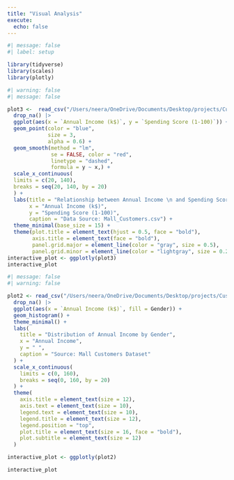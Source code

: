```yaml
---
title: "Visual Analysis"
execute: 
  echo: false
---
```


```r
#| message: false
#| label: setup

library(tidyverse)
library(scales)
library(plotly)
```


```r
#| warning: false
#| message: false

plot3 <-  read_csv("/Users/neera/OneDrive/Documents/Desktop/projects/Customer_Segmentation/Mall_Customers.csv") |>
  drop_na() |>
  ggplot(aes(x = `Annual Income (k$)`, y = `Spending Score (1-100)`)) +
  geom_point(color = "blue",
             size = 3, 
             alpha = 0.6) + 
  geom_smooth(method = "lm", 
              se = FALSE, color = "red", 
              linetype = "dashed",
              formula = y ~ x,) +
  scale_x_continuous(
  limits = c(20, 140),
  breaks = seq(20, 140, by = 20)
  ) +
  labs(title = "Relationship between Annual Income \n and Spending Score",
       x = "Annual Income (k$)",
       y = "Spending Score (1-100)",
       caption = "Data Source: Mall_Customers.csv") +
  theme_minimal(base_size = 15) +
  theme(plot.title = element_text(hjust = 0.5, face = "bold"),
        axis.title = element_text(face = "bold"),
        panel.grid.major = element_line(color = "gray", size = 0.5),
        panel.grid.minor = element_line(color = "lightgray", size = 0.25))
interactive_plot <- ggplotly(plot3)
interactive_plot
```


```r
#| message: false
#| warning: false

plot2 <- read_csv("/Users/neera/OneDrive/Documents/Desktop/projects/Customer_Segmentation/Mall_Customers.csv") |>
  drop_na() |>
  ggplot(aes(x = `Annual Income (k$)`, fill = Gender)) +
  geom_histogram() +
  theme_minimal() +
  labs(
    title = "Distribution of Annual Income by Gender", 
    x = "Annual Income",
    y = " ",
    caption = "Source: Mall Customers Dataset"
  ) +
  scale_x_continuous(
    limits = c(0, 160),
    breaks = seq(0, 160, by = 20)
  ) +
  theme(
    axis.title = element_text(size = 12),
    axis.text = element_text(size = 10),
    legend.text = element_text(size = 10),
    legend.title = element_text(size = 12),
    legend.position = "top",
    plot.title = element_text(size = 16, face = "bold"),
    plot.subtitle = element_text(size = 12)
  )

interactive_plot <- ggplotly(plot2)

interactive_plot
```



